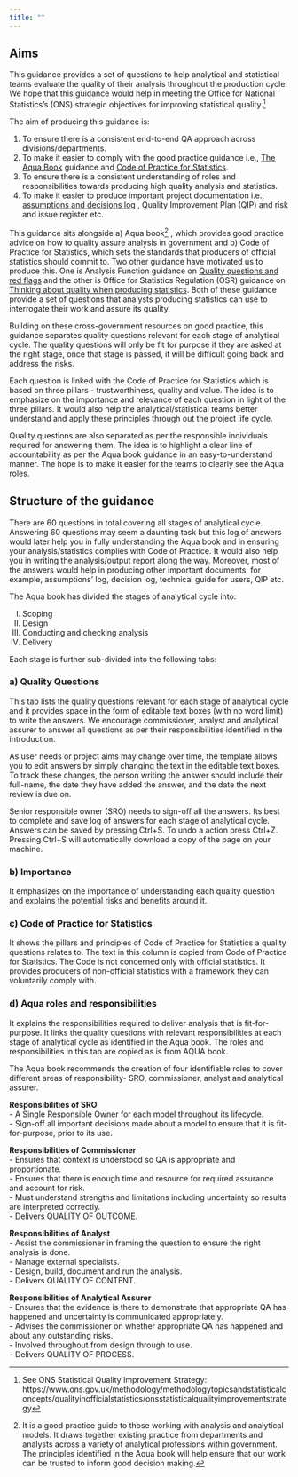 ```yaml
---
title: ""
---
```


## Aims

This guidance provides a set of questions to help analytical and statistical teams evaluate the quality of their analysis throughout the production cycle. We hope that this guidance would help in meeting the Office for National Statistics's (ONS) strategic objectives for improving statistical quality.^[See ONS Statistical Quality Improvement Strategy: https://www.ons.gov.uk/methodology/methodologytopicsandstatisticalconcepts/qualityinofficialstatistics/onsstatisticalqualityimprovementstrategy]

The aim of producing this guidance is:  

1. To ensure there is a consistent end-to-end QA approach across divisions/departments.  
2. To make it easier to comply with the good practice guidance i.e., <a href="https://assets.publishing.service.gov.uk/government/uploads/system/uploads/attachment_data/file/416478/aqua_book_final_web.pdf">The Aqua Book</a> guidance and <a href="https://code.statisticsauthority.gov.uk/">Code of Practice for Statistics</a>.  
3. To ensure there is a consistent understanding of roles and responsibilities towards producing high quality analysis and statistics.  
4. To make it easier to produce important project documentation i.e., <a href="https://officenationalstatistics.sharepoint.com/:x:/r/sites/anstanpi/_layouts/15/Doc.aspx?sourcedoc=%7BDFC9CDC6-4358-4EDC-A831-7E49AFF8E67B%7D&file=assumptions_and_decision_log_template.xlsx&action=default&mobileredirect=true">assumptions and decisions log</a> , Quality Improvement Plan (QIP) and risk and issue register etc.  

This guidance sits alongside a) Aqua book^[It is a good practice guide to those working with analysis and analytical models. It draws together existing practice from departments and analysts across a variety of analytical professions within government. The principles identified in the Aqua book will help ensure that our work can be trusted to inform good decision making.] , which provides good practice advice on how to quality assure analysis in government and b) Code of Practice for Statistics, which sets the standards that producers of official statistics should commit to. Two other guidance have motivated us to produce this. One is Analysis Function guidance on <a href="https://analysisfunction.civilservice.gov.uk/policy-store/quality-questions-and-red-flags/#:~:text=The%20%27Quality%20Questions%20and%20Red,for%20National%20Statistics%20(ONS).">Quality questions and red flags</a>  and the other is Office for Statistics Regulation (OSR) guidance on <a href="https://osr.statisticsauthority.gov.uk/publication/regulatory-guidance-thinking-about-quality-when-producing-statistics/">Thinking about quality when producing statistics</a>. Both of these guidance provide a set of questions that analysts producing statistics can use to interrogate their work and assure its quality. 

Building on these cross-government resources on good practice, this guidance separates quality questions relevant for each stage of analytical cycle. The quality questions will only be fit for purpose if they are asked at the right stage, once that stage is passed, it will be difficult going back and address the risks.  

Each question is linked with the Code of Practice for Statistics which is based on three pillars - trustworthiness, quality and value. The idea is to emphasize on the importance and relevance of each question in light of the three pillars. It would also help the analytical/statistical teams better understand and apply these principles through out the project life cycle.  

Quality questions are also separated as per the responsible individuals required for answering them. The idea is to highlight a clear line of accountability as per the Aqua book guidance in an easy-to-understand manner. The hope is to make it easier for the teams to clearly see the Aqua roles.  


## Structure of the guidance

There are 60 questions in total covering all stages of analytical cycle. Answering 60 questions may seem a daunting task but this log of answers would later help you in fully understanding the Aqua book and in ensuring your analysis/statistics complies with Code of Practice. It would also help you in writing the analysis/output report along the way. Moreover, most of the answers would help in producing other important documents, for example, assumptions’ log, decision log, technical guide for users, QIP etc. 

The Aqua book has divided the stages of analytical cycle into:  

I) Scoping  
II) Design  
III) Conducting and checking analysis  
IV) Delivery   

Each stage is further sub-divided into the following tabs:

### a) Quality Questions 

This tab lists the quality questions relevant for each stage of analytical cycle and it provides space in the form of editable text boxes (with no word limit) to write the answers. We encourage commissioner, analyst and analytical assurer to answer all questions as per their responsibilities identified in the introduction.

As user needs or project aims may change over time, the template allows you to edit answers by simply changing the text in the editable text boxes. To track these changes, the person writing the answer should include their full-name, the date they have added the answer, and the date the next review is due on. 


Senior responsible owner (SRO) needs to sign-off all the answers. Its best to complete and save log of answers for each stage of analytical cycle. Answers can be saved by pressing Ctrl+S. To undo a action press Ctrl+Z. Pressing Ctrl+S will automatically download a copy of the page on your machine. 


### b) Importance

It emphasizes on the importance of understanding each quality question and explains the potential risks and benefits around it.

### c) Code of Practice for Statistics

It shows the pillars and principles of Code of Practice for Statistics a quality questions relates to. The text in this column is copied from Code of Practice for Statistics. The Code is not concerned only with official statistics. It provides producers of non-official statistics with a framework they can voluntarily comply with.

### d) Aqua roles  and responsibilities

It explains the responsibilities required to deliver analysis that is fit-for-purpose. It links the quality questions with relevant responsibilities at each stage of analytical cycle  as identified in the Aqua book. The roles and responsibilities in this tab are copied as is from AQUA book. 

The Aqua book recommends the creation of four identifiable roles to cover different areas of responsibility- SRO, commissioner, analyst and analytical assurer. 

**Responsibilities of SRO**  
- A Single Responsible Owner for each model throughout its lifecycle.  
- Sign-off all important decisions made about a model to ensure that it is fit-for-purpose, prior to its use.

**Responsibilities of Commissioner**  
- Ensures that context is understood so QA is appropriate and proportionate.  
- Ensures that there is enough time and resource for required assurance and account for risk.  
- Must understand strengths and limitations including uncertainty so results are interpreted correctly.  
- Delivers QUALITY OF OUTCOME.

**Responsibilities of Analyst**  
- Assist the commissioner in framing the question to ensure the right analysis is done.  
- Manage external specialists.  
- Design, build, document and run the analysis.  
- Delivers QUALITY OF CONTENT.

**Responsibilities of Analytical Assurer**  
- Ensures that the evidence is there to demonstrate that appropriate QA has happened and uncertainty is communicated appropriately.  
- Advises the commissioner on whether appropriate QA has happened and about any outstanding risks.  
- Involved throughout from design through to use.  
- Delivers QUALITY OF PROCESS.

